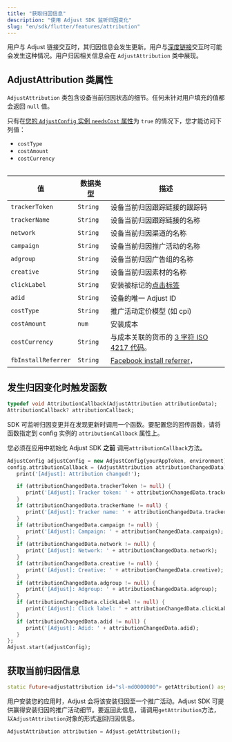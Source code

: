 ```yaml
---
title: "获取归因信息"
description: "使用 Adjust SDK 监听归因变化"
slug: "en/sdk/flutter/features/attribution"
---
```

用户与 Adjust 链接交互时，其归因信息会发生更新。用户与[深度链接](https://help.adjust.com/en/article/deep-links)交互时可能会发生这种情况。用户归因相关信息会在 `AdjustAttribution` 类中展现。

AdjustAttribution 类属性
---------------------

`AdjustAttribution` 类包含设备当前归因状态的细节。任何未针对用户填充的值都会返回 `null` 值。
<callout type="note"> 

只有在[您的 `AdjustConfig` 实例 `needsCost` 属性](/en/sdk/flutter/configuration#enable-cost-data-sending)为 `true` 的情况下，您才能访问下列值：

* `costType`
* `costAmount`
* `costCurrency`

</Callout> <table> 

|          值          |   数据类型   |                                              描述                                              |
|---------------------|----------|----------------------------------------------------------------------------------------------|
| `trackerToken`      | `String` | 设备当前归因跟踪链接的跟踪码                                                                               |
| `trackerName`       | `String` | 设备当前归因跟踪链接的名称                                                                                |
| `network`           | `String` | 设备当前归因渠道的名称                                                                                  |
| `campaign`          | `String` | 设备当前归因推广活动的名称                                                                                |
| `adgroup`           | `String` | 设备当前归因广告组的名称                                                                                 |
| `creative`          | `String` | 设备当前归因素材的名称                                                                                  |
| `clickLabel`        | `String` | 安装被标记的[点击标签](https://help.adjust.com/en/article/user-rewards)                                |
| `adid`              | `String` | 设备的唯一 Adjust ID                                                                              |
| `costType`          | `String` | 推广活动定价模型 \(如 cpi\)                                                                         |
| `costAmount`        | `num`    | 安装成本                                                                                         |
| `costCurrency`      | `String` | 与成本关联的货币的 [3 字符 ISO 4217 代码](https://www.iban.com/currency-codes)。                           |
| `fbInstallReferrer` | `String` | [Facebook install referrer](https://developers.facebook.com/docs/app-ads/install-referrer/)， |

</Table> 

发生归因变化时触发函数
-----------

```dart
typedef void AttributionCallback(AdjustAttribution attributionData);
AttributionCallback? attributionCallback;
```

SDK 可监听归因变更并在发现更新时调用一个函数。要配置您的回传函数，请将函数指定到 config 实例的 `attributionCallback` 属性上。
<callout type="important"> 

您必须在应用中初始化 Adjust SDK **之前** 调用`attributionCallback`方法。
</Callout> 

```dart
AdjustConfig adjustConfig = new AdjustConfig(yourAppToken, environment);
config.attributionCallback = (AdjustAttribution attributionChangedData) {
   print('[Adjust]: Attribution changed!');

   if (attributionChangedData.trackerToken != null) {
      print('[Adjust]: Tracker token: ' + attributionChangedData.trackerToken);
   }
   if (attributionChangedData.trackerName != null) {
      print('[Adjust]: Tracker name: ' + attributionChangedData.trackerName);
   }
   if (attributionChangedData.campaign != null) {
      print('[Adjust]: Campaign: ' + attributionChangedData.campaign);
   }
   if (attributionChangedData.network != null) {
      print('[Adjust]: Network: ' + attributionChangedData.network);
   }
   if (attributionChangedData.creative != null) {
      print('[Adjust]: Creative: ' + attributionChangedData.creative);
   }
   if (attributionChangedData.adgroup != null) {
      print('[Adjust]: Adgroup: ' + attributionChangedData.adgroup);
   }
   if (attributionChangedData.clickLabel != null) {
      print('[Adjust]: Click label: ' + attributionChangedData.clickLabel);
   }
   if (attributionChangedData.adid != null) {
      print('[Adjust]: Adid: ' + attributionChangedData.adid);
   }
};
Adjust.start(adjustConfig);
```

获取当前归因信息
--------

```dart
static Future<adjustattribution id="sl-md0000000"> getAttribution() async
```

用户安装您的应用时，Adjust 会将该安装归因至一个推广活动。Adjust SDK 可提供赢得安装归因的推广活动细节。要返回此信息，请调用`getAttribution`方法，以`AdjustAttribution`对象的形式返回归因信息。

```dart
AdjustAttribution attribution = Adjust.getAttribution();
```

